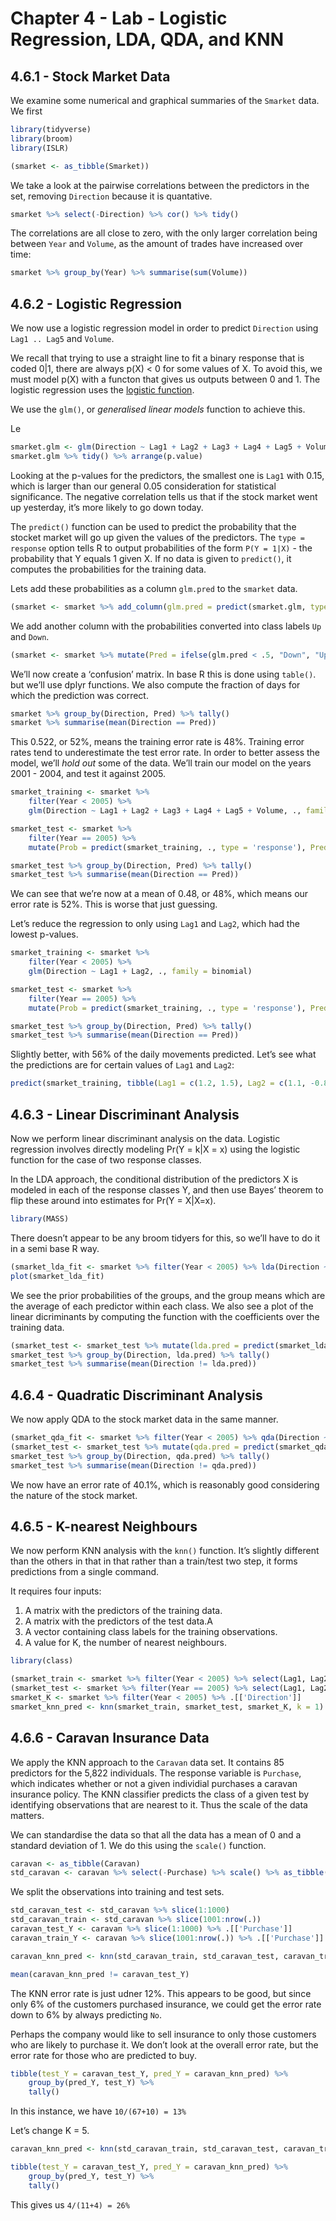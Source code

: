 # Chapter 4 - Lab - Logistic Regression, LDA, QDA, and KNN

## 4.6.1 - Stock Market Data

We examine some numerical and graphical summaries of the `Smarket` data. We first   

```r
library(tidyverse)
library(broom)
library(ISLR)
```

```r
(smarket <- as_tibble(Smarket))
 ```

We take a look at the pairwise correlations between the predictors in the set, removing `Direction` because it is quantative.
```r
smarket %>% select(-Direction) %>% cor() %>% tidy()
```

The correlations are all close to zero, with the only larger correlation being between `Year` and `Volume`, as the amount of trades have increased over time:
```r
smarket %>% group_by(Year) %>% summarise(sum(Volume))
```

## 4.6.2 - Logistic Regression

We now use a logistic regression model in order to predict `Direction` using `Lag1 .. Lag5` and `Volume`. 

We recall that trying to use a straight line to fit a binary response that is coded 0|1, there are always p(X) < 0 for some values of X. To avoid this, we must model p(X) with a functon that gives us outputs between 0 and 1. The logistic regression uses the [logistic function](https://en.wikipedia.org/wiki/Logistic_function).

We use the `glm()`, or *generalised linear models* function to achieve this.

Le

```r
smarket.glm <- glm(Direction ~ Lag1 + Lag2 + Lag3 + Lag4 + Lag5 + Volume, smarket, family = binomial)
smarket.glm %>% tidy() %>% arrange(p.value)
```

Looking at the p-values for the predictors, the smallest one is `Lag1` with 0.15, which is larger than our general 0.05 consideration for statistical significance. The negative correlation tells us that if the stock market went up yesterday, it's more likely to go down today.

The `predict()` function can be used to predict the probability that the stocket market will go up given the values of the predictors. The `type = response` option tells R to output probabilities of the form `P(Y = 1|X)` - the probability that Y equals 1 given X. If no data is given to `predict()`, it computes the probabilities for the training data.

Lets add these probabilities as a column `glm.pred` to the `smarket` data.

```r
(smarket <- smarket %>% add_column(glm.pred = predict(smarket.glm, type = "response")))
```

We add another column with the probabilities converted into class labels `Up` and `Down`.

```r
(smarket <- smarket %>% mutate(Pred = ifelse(glm.pred < .5, "Down", "Up")))
```

We'll now create a 'confusion' matrix. In base R this is done using `table()`. but we'll use dplyr functions. We also compute the fraction of days for which the prediction was correct.
```r
smarket %>% group_by(Direction, Pred) %>% tally()
smarket %>% summarise(mean(Direction == Pred))
```

This 0.522, or 52%, means the training error rate is 48%. Training error rates tend to underestimate the test error rate. In order to better assess the model, we'll *hold out* some of the data. We'll train our model on the years 2001 - 2004, and test it against 2005.

```r
smarket_training <- smarket %>% 
    filter(Year < 2005) %>% 
    glm(Direction ~ Lag1 + Lag2 + Lag3 + Lag4 + Lag5 + Volume, ., family = binomial)

smarket_test <- smarket %>% 
    filter(Year == 2005) %>% 
    mutate(Prob = predict(smarket_training, ., type = 'response'), Pred = ifelse(Prob < .5, 'Down', 'Up'))

smarket_test %>% group_by(Direction, Pred) %>% tally()
smarket_test %>% summarise(mean(Direction == Pred))
```

We can see that we're now at a mean of 0.48, or 48%, which means our error rate is 52%. This is worse that just guessing.

Let's reduce the regression to only using `Lag1` and `Lag2`, which had the lowest p-values.

```r
smarket_training <- smarket %>% 
    filter(Year < 2005) %>% 
    glm(Direction ~ Lag1 + Lag2, ., family = binomial)

smarket_test <- smarket %>% 
    filter(Year == 2005) %>% 
    mutate(Prob = predict(smarket_training, ., type = 'response'), Pred = ifelse(Prob < .5, 'Down', 'Up'))

smarket_test %>% group_by(Direction, Pred) %>% tally()
smarket_test %>% summarise(mean(Direction == Pred))
```

Slightly better, with 56% of the daily movements predicted. Let's see what the predictions are for certain values of `Lag1` and `Lag2`:
```r
predict(smarket_training, tibble(Lag1 = c(1.2, 1.5), Lag2 = c(1.1, -0.8)), type = 'response')
```

## 4.6.3 - Linear Discriminant Analysis

Now we perform linear discriminant analysis on the data. Logistic regression involves directly modeling Pr(Y = k|X = x) using the logistic function for the case of two response classes.

In the LDA approach, the conditional distribution of the predictors X is modeled in each of the response classes Y, and then use Bayes' theorem to flip these around into estimates for Pr(Y = X|X=x).

```r
library(MASS)
```

There doesn't appear to be any broom tidyers for this, so we'll have to do it in a semi base R way.

```r
(smarket_lda_fit <- smarket %>% filter(Year < 2005) %>% lda(Direction ~ Lag1 + Lag2, .))
plot(smarket_lda_fit)
```

We see the prior probabilities of the groups, and the group means which are the average of each predictor within each class. We also see a plot of the linear dicriminants by computing the function with the coefficients over the training data.

```r
(smarket_test <- smarket_test %>% mutate(lda.pred = predict(smarket_lda_fit, .)$class))
smarket_test %>% group_by(Direction, lda.pred) %>% tally()
smarket_test %>% summarise(mean(Direction != lda.pred))
```


## 4.6.4 - Quadratic Discriminant Analysis

We now apply QDA to the stock market data in the same manner.

```r
(smarket_qda_fit <- smarket %>% filter(Year < 2005) %>% qda(Direction ~ Lag1 + Lag2, .))
(smarket_test <- smarket_test %>% mutate(qda.pred = predict(smarket_qda_fit, .)$class))
smarket_test %>% group_by(Direction, qda.pred) %>% tally()
smarket_test %>% summarise(mean(Direction != qda.pred))
```

We now have an error rate of 40.1%, which is reasonably good considering the nature of the stock market.

## 4.6.5 - K-nearest Neighbours

We now perform KNN analysis with the `knn()` function. It's slightly different than the others in that in that rather than a train/test two step, it forms predictions from a single command.

It requires four inputs:

1. A matrix with the predictors of the training data.
1. A matrix with the predictors of the test data.A
1. A vector containing class labels for the training observations.
1. A value for K, the number of nearest neighbours.

```r
library(class)
```

```r
(smarket_train <- smarket %>% filter(Year < 2005) %>% select(Lag1, Lag2))
(smarket_test <- smarket %>% filter(Year == 2005) %>% select(Lag1, Lag2))
smarket_K <- smarket %>% filter(Year < 2005) %>% .[['Direction']]
smarket_knn_pred <- knn(smarket_train, smarket_test, smarket_K, k = 1)
```

## 4.6.6 - Caravan Insurance Data

We apply the KNN approach to the `Caravan` data set. It contains 85 predictors for the 5,822 individuals. The response variable is `Purchase`, which indicates whether or not a given individial purchases a caravan insurance policy. The KNN classifier predicts the class of a given test by identifying observations that are nearest to it. Thus the scale of the data matters.

We can standardise the data so that all the data has a mean of 0 and a standard deviation of 1. We do this using the `scale()` function.

```r
caravan <- as_tibble(Caravan)
std_caravan <- caravan %>% select(-Purchase) %>% scale() %>% as_tibble()
```

We split the observations into training and test sets.

```r
std_caravan_test <- std_caravan %>% slice(1:1000)
std_caravan_train <- std_caravan %>% slice(1001:nrow(.))
caravan_test_Y <- caravan %>% slice(1:1000) %>% .[['Purchase']]
caravan_train_Y <- caravan %>% slice(1001:nrow(.)) %>% .[['Purchase']]

caravan_knn_pred <- knn(std_caravan_train, std_caravan_test, caravan_train_Y, k = 1)

mean(caravan_knn_pred != caravan_test_Y)
```

The KNN error rate is just udner 12%. This appears to be good, but since only 6% of the customers purchased insurance, we could get the error rate down to 6% by always predicting `No`.

Perhaps the company would like to sell insurance to only those customers who are likely to purchase it. We don't look at the overall error rate, but the error rate for those who are predicted to buy.


```r
tibble(test_Y = caravan_test_Y, pred_Y = caravan_knn_pred) %>% 
    group_by(pred_Y, test_Y) %>% 
    tally()
```
In this instance, we have `10/(67+10) = 13%`

Let's change K = 5.

```r
caravan_knn_pred <- knn(std_caravan_train, std_caravan_test, caravan_train_Y, k = 4)

tibble(test_Y = caravan_test_Y, pred_Y = caravan_knn_pred) %>% 
    group_by(pred_Y, test_Y) %>% 
    tally()
```

This gives us `4/(11+4) = 26%`
